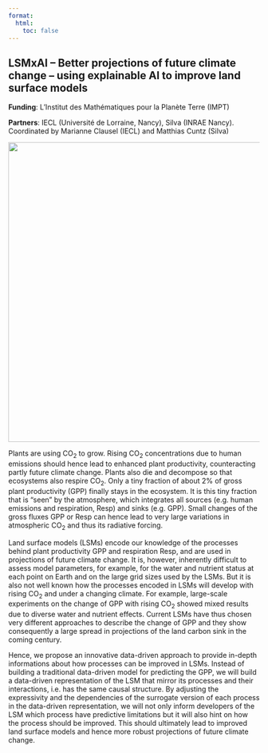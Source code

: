 ```yaml
---
format:
  html:
    toc: false
---
```


## LSMxAI -- Better projections of future climate change – using explainable AI to improve land surface models

**Funding**: L'Institut des Mathématiques pour la Planète Terre (IMPT)

**Partners**: IECL (Université de Lorraine, Nancy), Silva (INRAE Nancy). Coordinated by Marianne Clausel (IECL) and Matthias Cuntz (Silva)

![](/images/lsmxai.png){fig-align="center" width="600"}

Plants are using CO~2~ to grow. Rising CO~2~ concentrations due to human emissions should hence lead to enhanced plant productivity, counteracting partly future climate change. Plants also die and decompose so that ecosystems also respire CO~2~. Only a tiny fraction of about 2% of gross plant productivity (GPP) finally stays in the ecosystem. It is this tiny fraction that is "seen" by the atmosphere, which integrates all sources (e.g. human emissions and respiration, Resp) and sinks (e.g. GPP). Small changes of the gross fluxes GPP or Resp can hence lead to very large variations in atmospheric CO~2~ and thus its radiative forcing.

Land surface models (LSMs) encode our knowledge of the processes behind plant productivity GPP and respiration Resp, and are used in projections of future climate change. It is, however, inherently difficult to assess model parameters, for example, for the water and nutrient status at each point on Earth and on the large grid sizes used by the LSMs. But it is also not well known how the processes encoded in LSMs will develop with rising CO~2~ and under a changing climate. For example, large-scale experiments on the change of GPP with rising CO~2~ showed mixed results due to diverse water and nutrient effects. Current LSMs have thus chosen very different approaches to describe the change of GPP and they show consequently a large spread in projections of the land carbon sink in the coming century.

Hence, we propose an innovative data-driven approach to provide in-depth informations about how processes can be improved in LSMs. Instead of building a traditional data-driven model for predicting the GPP, we will build a data-driven representation of the LSM that mirror its processes and their interactions, i.e. has the same causal structure. By adjusting the expressivity and the dependencies of the surrogate version of each process in the data-driven representation, we will not only inform developers of the LSM which process have predictive limitations but it will also hint on how the process should be improved. This should ultimately lead to improved land surface models and hence more robust projections of future climate change.
